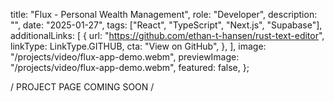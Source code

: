 
  title: "Flux - Personal Wealth Management",
  role: "Developer",
  description: "",
  date: "2025-01-27",
  tags: ["React", "TypeScript", "Next.js", "Supabase"],
  additionalLinks: [
      {
        url: "https://github.com/ethan-t-hansen/rust-text-editor",
        linkType: LinkType.GITHUB,
        cta: "View on GitHub",
      },
    ],
  image: "/projects/video/flux-app-demo.webm",
  previewImage: "/projects/video/flux-app-demo.webm",
  featured: false,
};

<div className="flex h-32 w-full items-center justify-center">/ PROJECT PAGE COMING SOON /</div>
